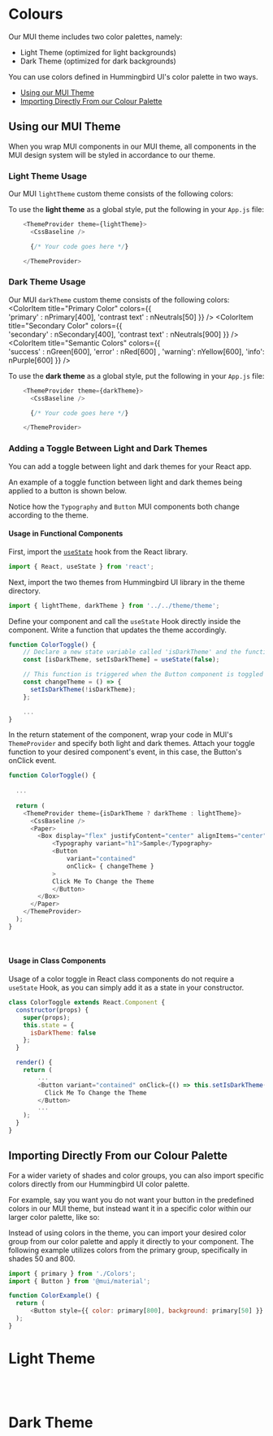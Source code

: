 <!-- Colors.stories.mdx -->

<!-- https://storybook.js.org/docs/ember/writing-docs/doc-block-colorpalette -->


<Meta title="Style/Colours"/>

# Colours
Our MUI theme includes two color palettes, namely:
- Light Theme (optimized for light backgrounds)
- Dark Theme (optimized for dark backgrounds)

You can use colors defined in Hummingbird UI's color palette in two ways.
- [Using our MUI Theme](#using-our-mui-theme)
- [Importing Directly From our Colour Palette](#importing-directly-from-our-colour-palette)

## Using our MUI Theme
When you wrap MUI components in our MUI theme, all components in the MUI design system will be styled in accordance to our theme.

### Light Theme Usage
Our MUI `lightTheme` custom theme consists of the following colors:

<ColorPalette>
  <ColorItem 
    title="Primary Color" 
    colors={{       
      'primary' : primary[400],
      'contrast text' : neutrals[50] 
      }}
  />
  <ColorItem 
    title="Secondary Color" 
    colors={{       
      'secondary' : secondary[400],
      'contrast text' : neutrals[1000] 
      }}
  />
  <ColorItem 
  title="Semantic Colors" 
  colors={{       
    'success' : green[600],
    'error' : red[600] ,
    'warning': yellow[600],
    'info': purple[600]
    }}
  />
</ColorPalette>


To use the <b>light theme</b> as a global style, put the following in your `App.js` file:
```js
    <ThemeProvider theme={lightTheme}>
      <CssBaseline />

      {/* Your code goes here */}

    </ThemeProvider>
```
### Dark Theme Usage
Our MUI `darkTheme` custom theme consists of the following colors:
<ColorPalette>
  <ColorItem 
    title="Primary Color" 
    colors={{       
      'primary' : nPrimary[400],
      'contrast text' : nNeutrals[50] 
      }}
  />
  <ColorItem 
    title="Secondary Color" 
    colors={{       
      'secondary' : nSecondary[400],
      'contrast text' : nNeutrals[900] 
      }}
  />
  <ColorItem 
  title="Semantic Colors" 
  colors={{       
    'success' : nGreen[600],
    'error' : nRed[600] ,
    'warning': nYellow[600],
    'info': nPurple[600]
    }}
  />
</ColorPalette>

To use the <b>dark theme</b> as a global style, put the following in your `App.js` file:
```js
    <ThemeProvider theme={darkTheme}>
      <CssBaseline />

      {/* Your code goes here */}

    </ThemeProvider>
```

### Adding a Toggle Between Light and Dark Themes
You can add a toggle between light and dark themes for your React app.

An example of a toggle function between light and dark themes being applied to a button is shown below.

Notice how the `Typography` and `Button` MUI components both change according to the theme.
<ColorToggle/>
<br/>

#### Usage in Functional Components
First, import the [`useState`](https://reactjs.org/docs/hooks-state.html) hook from the React library.

```js
import { React, useState } from 'react';
```

Next, import the two themes from Hummingbird UI library in the theme directory.
```js
import { lightTheme, darkTheme } from '../../theme/theme';
```

Define your component and call the `useState` Hook directly inside the component. Write a function that updates the theme accordingly.
```js
function ColorToggle() {
    // Declare a new state variable called 'isDarkTheme' and the function that updates it, 'setIsDarkTheme'. The light theme is used by default
    const [isDarkTheme, setIsDarkTheme] = useState(false);

    // This function is triggered when the Button component is toggled
    const changeTheme = () => {
      setIsDarkTheme(!isDarkTheme);
    };

    ...
}
```

In the return statement of the component, wrap your code in MUI's `ThemeProvider` and specify both light and dark themes.
Attach your toggle function to your desired component's event, in this case, the Button's onClick event.
```js
function ColorToggle() {
  
  ...
  
  return (
    <ThemeProvider theme={isDarkTheme ? darkTheme : lightTheme}>
      <CssBaseline />
      <Paper>
        <Box display="flex" justifyContent="center" alignItems="center" minHeight="40vh">
            <Typography variant="h1">Sample</Typography>
            <Button 
                variant="contained"
                onClick= { changeTheme }
            >
            Click Me To Change the Theme
            </Button>
        </Box>
      </Paper>
    </ThemeProvider>
  );
}
```
<br/>

#### Usage in Class Components
Usage of a color toggle in React class components do not require a `useState` Hook, as you can simply add it as a state in your constructor.

```js
class ColorToggle extends React.Component {
  constructor(props) {
    super(props);
    this.state = {
      isDarkTheme: false
    };
  }

  render() {
    return (
        ...
        <Button variant="contained" onClick={() => this.setIsDarkTheme({ this.isDarkTheme: !isDarkTheme })}>
          Click Me To Change the Theme
        </Button>
        ...
    );
  }
}
```


## Importing Directly From our Colour Palette
For a wider variety of shades and color groups, you can also import specific colors directly from our Hummingbird UI color palette.

For example, say you want you do not want your button in the predefined colors in our MUI theme, but instead want it in a specific color within our larger color palette, like so:
<ColorExample/>

Instead of using colors in the theme, you can import your desired color group from our color palette and apply it directly to your component. 
The following example utilizes colors from the primary group, specifically in shades 50 and 800.
```javascript
import { primary } from './Colors';
import { Button } from '@mui/material';

function ColorExample() {
  return (
      <Button style={{ color: primary[800], background: primary[50] }} variant='contained'>Hello</Button>
  );
}
```

# Light Theme
<br />
<br />
<ColorPalette>
  <ColorItem 
    title="Primary Color" 
    subtitle="primary[400]" 
    colors={{ 400 : primary[400] }}
  />
    <ColorItem 
    title="Light Shades of Primary" 
    subtitle="primary[50/100/200/300]" 
    colors={{
      50 : primary[50],
      100 : primary[100],
      200: primary[200],
      300: primary[300],
     }}
  />
    <ColorItem 
    title="Dark Shades of Primary" 
    subtitle="primary[500/600/700/800]" 
    colors={{ 
      500 : primary[500],
      600 : primary[600],
      700 : primary[700],
      800 : primary[800],
     }}
  />
    <ColorItem 
    title="Secondary Color" 
    subtitle="secondary[400]" 
    colors={{ 400: secondary[400] }}
  />
    <ColorItem 
    title="Light Shades of Secondary" 
    subtitle="secondary[50/100/200/300]" 
    colors={{ 
      50 : secondary[50],
      100 : secondary[100],
      200 : secondary[200],
      300 : secondary[300],
    }}
  />
  <ColorItem 
    title="Dark Shades of Secondary" 
    subtitle="secondary[500/600/700/800]" 
    colors={{ 
      500 : secondary[500],
      600 : secondary[600],
      700 : secondary[700],
      800 : secondary[800],
    }}
  />
  <ColorItem 
    title="Neutrals" 
    subtitle="neutrals[50/500/1000]" 
    colors={{ 
      50 : neutrals[50],
      500: neutrals[500],
      1000 : neutrals[1000],
    }}
  />
  <ColorItem 
    title="Light Shades of Grey" 
    subtitle="neutrals[100/200/300/400]" 
    colors={{ 
      100 : neutrals[100],
      200 : neutrals[200],
      300 : neutrals[300],
      400 : neutrals[400],
    }}
  />
  <ColorItem 
    title="Dark Shades of Grey" 
    subtitle="neutrals[600/700/800/900]" 
    colors={{ 
      600 : neutrals[600],
      700 : neutrals[700],
      800 : neutrals[800],
      900 : neutrals[900],
    }}
  />
  <ColorItem 
    title="Green" 
    subtitle="green[400]" 
    colors={{ 
      400 : green[400],
    }}
  />
  <ColorItem 
    title="Light Shades of Green" 
    subtitle="green[50/100/200/300]" 
    colors={{ 
      50 : green[50],
      100 : green[100],
      200 : green[200],
      300 : green[300],
    }}
  />
  <ColorItem 
    title="Dark Shades of Green" 
    subtitle="green[500/600/700/800]" 
    colors={{ 
      500 : green[500],
      600 : green[600],
      700 : green[700],
      800 : green[800], 
    }}
  />
  <ColorItem 
    title="Red" 
    subtitle="red[400]" 
    colors={{ 
      400 : red[400],
    }}
  />
  <ColorItem 
    title="Light Shades of Red" 
    subtitle="red[50/100/200/300]" 
    colors={{ 
      50 : red[50],
      100 : red[100],
      200 : red[200],
      300 : red[300],
    }}
  />
  <ColorItem 
    title="Dark Shades of Red" 
    subtitle="red[500/600/700/800]" 
    colors={{ 
      500 : red[500],
      600 : red[600],
      700 : red[700],
      800 : red[800],
    }}
  />
  <ColorItem 
    title="Yellow" 
    subtitle="yellow[400]" 
    colors={{ 
     400 : yellow[400],
    }}
  />
  <ColorItem 
    title="Light Shades of Yellow" 
    subtitle="yellow[50/100/200/300]" 
    colors={{ 
      50 : yellow[50],
      100 : yellow[100],
      200 : yellow[200],
      300 : yellow[300], 
    }}
  />
  <ColorItem 
    title="Dark Shades of Yellow" 
    subtitle="yellow[500/600/700/800]" 
    colors={{ 
      500 : yellow[500],
      600 : yellow[600],
      700 : yellow[700],
      800 : yellow[800],
    }}
  />
  <ColorItem 
    title="Orange" 
    subtitle="orange[400]" 
    colors={{ 
      400 : orange[400],
    }}
  />
  <ColorItem 
    title="Light Shades of Orange" 
    subtitle="orange[50/100/200/300]" 
    colors={{ 
      50 : orange[50],
      100 : orange[100],
      200 : orange[200],
      300 : orange[300],
    }}
  />
  <ColorItem 
    title="Dark Shades of Orange" 
    subtitle="orange[500/600/700/800]" 
    colors={{ 
      500 : orange[500],
      600 : orange[600],
      700 : orange[700],
      800 : orange[800],
    }}
  />
  <ColorItem 
    title="Purple" 
    subtitle="purple[400]" 
    colors={{ 
      400 : purple[400],
    }}
  />
  <ColorItem 
    title="Light Shades of Purple" 
    subtitle="purple[50/100/200/300]" 
    colors={{ 
      50 : purple[50],
      100 : purple[100],
      200 : purple[200],
      300 : purple[300],
    }}
  />
  <ColorItem 
    title="Dark Shades of Purple" 
    subtitle="purple[500/600/700/800]" 
    colors={{ 
      500 : purple[500],
      600 : purple[600],
      700 : purple[700],
      800 : purple[800],
    }}
  />
</ColorPalette>

##
# Dark Theme
<br />
<br />
<ColorPalette>
  <ColorItem 
    title="Primary" 
    subtitle="nPrimary[400]" 
    colors={{ 400  : nPrimary[400] }}
  />
  <ColorItem 
    title="Light Shades of Primary" 
    subtitle="nPrimary[50/100/200/300]" 
    colors={{ 
      50 : nPrimary[50],
      100 : nPrimary[100],
      200 : nPrimary[200],
      300 : nPrimary[300],
    }}
  />
  <ColorItem 
    title="Dark Shades of Primary" 
    subtitle="nPrimary[500/600/700/800]" 
    colors={{ 
      500 : nPrimary[500],
      600 : nPrimary[600],
      700 : nPrimary[700],
      800 : nPrimary[800],
    }}
  />
  <ColorItem 
    title="Secondary" 
    subtitle="nSecondary[400]" 
    colors={{ 400 : nSecondary[400] }}
  />
  <ColorItem 
    title="Light Shades of Secondary" 
    subtitle="nSecondary[50/100/200/300]" 
    colors={{ 
      50 : nSecondary[50],
      100 : nSecondary[100],
      200 : nSecondary[200],
      300 : nSecondary[300],
    }}
  />
  <ColorItem 
    title="Dark Shades of Secondary" 
    subtitle="nSecondary[500/600/700/800]" 
    colors={{ 
      500 : nSecondary[500],
      600 : nSecondary[600],
      700 : nSecondary[700],
      800 : nSecondary[800],
    }}
  />
  <ColorItem 
    title="Neutrals" 
    subtitle="nNeutrals[400/900]" 
    colors={{ 
      400 : nNeutrals[400],
      900 : nNeutrals[900],
    }}
  />
  <ColorItem 
    title="Light Shades of Neutrals" 
    subtitle="nNeutrals[50/100/200/300]" 
    colors={{ 
      50 : nNeutrals[50],
      100 : nNeutrals[100],
      200 : nNeutrals[200],
      300 : nNeutrals[300],
    }}
  />
  <ColorItem 
    title="Dark Shades of Neutrals" 
    subtitle="nNeutrals[500/600/700/800]" 
    colors={{ 
      500 : nNeutrals[500],
      600 : nNeutrals[600],
      700 : nNeutrals[700],
      800 : nNeutrals[800],
    }}
  />
  <ColorItem 
    title="Green" 
    subtitle="nGreen[400]" 
    colors={{ 
      400 : nGreen[400],
    }}
  />
  <ColorItem 
    title="Light Shades of Green" 
    subtitle="nGreen[50/100/200/300]" 
    colors={{ 
      50 : nGreen[50],
      100 : nGreen[100],
      200 : nGreen[200],
      300 : nGreen[300],
    }}
  />
  <ColorItem 
    title="Dark Shades of Green" 
    subtitle="nGreeen[500/600/700/800]" 
    colors={{ 
      500 : nGreen[500],
      600 : nGreen[600],
      700 : nGreen[700],
      800 : nGreen[800],
    }}
  />
  <ColorItem 
    title="Red" 
    subtitle="nRed[400]" 
    colors={{ 
      400 : nRed[400],
    }}
  />
  <ColorItem 
    title="Light Shades of Red" 
    subtitle="nRed[50/100/200/300]" 
    colors={{ 
      50 : nRed[50],
      100 : nRed[100],
      200 : nRed[200],
      300 : nRed[300],
    }}
  />
  <ColorItem 
    title="Dark Shades of Red" 
    subtitle="nRed[500/600/700/800]" 
    colors={{ 
      500 : nRed[500],
      600 : nRed[600],
      700 : nRed[700],
      800 : nRed[800],
    }}
  />
  <ColorItem 
    title="Yellow" 
    subtitle="nYellow[400]" 
    colors={{ 
      400 : nYellow[400],
    }}
  />
  <ColorItem 
    title="Light Shades of Yellow" 
    subtitle="nYellow[50/100/200/300]" 
    colors={{ 
      50 : nYellow[50],
      100 : nYellow[100],
      200 : nYellow[200],
      300 : nYellow[300],
    }}
  />
  <ColorItem 
    title="Dark Shades of Yellow" 
    subtitle="nYellow[500/600/700/800]" 
    colors={{ 
      500 : nYellow[500],
      600 : nYellow[600],
      700 : nYellow[700],
      800 : nYellow[800],
    }}
  />
  <ColorItem 
    title="Orange" 
    subtitle="nOrange[400]" 
    colors={{ 
      400 : nOrange[400],
    }}
  />
  <ColorItem 
    title="Light Shades of Orange" 
    subtitle="nOrange[50/100/200/300]" 
    colors={{ 
      50 : nOrange[50],
      100 : nOrange[100],
      200 : nOrange[200],
      300 : nOrange[300],
    }}
  />
  <ColorItem 
    title="Dark Shades of Orange" 
    subtitle="nOrange[500/600/700/800]" 
    colors={{ 
      500 : nOrange[500],
      600 : nOrange[600],
      700 : nOrange[700],
      800 : nOrange[800],
    }}
  />
  <ColorItem 
    title="Purple" 
    subtitle="nPurple[400]" 
    colors={{ 
      400 : nPurple[400],
    }}
  />
  <ColorItem 
    title="Light Shades of Purple" 
    subtitle="nPurple[50/100/200/300]" 
    colors={{ 
      50 : nPurple[50],
      100 : nPurple[100],
      200 : nPurple[200],
      300 : nPurple[300],
    }}
  />
  <ColorItem 
    title="Dark Shades of Purple" 
    subtitle="nPurplee[500/600/700/800]" 
    colors={{ 
      500 : nPurple[500],
      600 : nPurple[600],
      700 : nPurple[700],
      800 : nPurple[800],
    }}
  />
</ColorPalette>